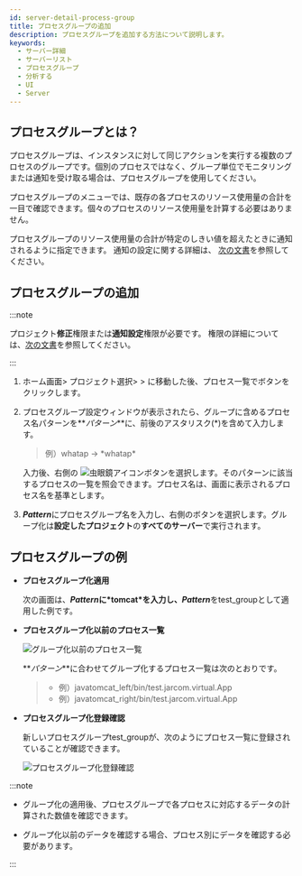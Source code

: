```yaml
---
id: server-detail-process-group
title: プロセスグループの追加
description: プロセスグループを追加する方法について説明します。
keywords:
  - サーバー詳細
  - サーバーリスト
  - プロセスグループ
  - 分析する
  - UI
  - Server
---
```


## プロセスグループとは？

プロセスグループは、インスタンスに対して同じアクションを実行する複数のプロセスのグループです。個別のプロセスではなく、グループ単位でモニタリングまたは通知を受け取る場合は、プロセスグループを使用してください。

プロセスグループのメニューでは、既存の各プロセスのリソース使用量の合計を一目で確認できます。個々のプロセスのリソース使用量を計算する必要はありません。

プロセスグループのリソース使用量の合計が特定のしきい値を超えたときに通知されるように指定できます。
通知の設定に関する詳細は、 [次の文書](warning-notice#process-event)を参照してください。

## プロセスグループの追加

:::note

プロジェクト**修正**権限または**通知設定**権限が必要です。 権限の詳細については、[次の文書](../project/project-structure#project-auth)を参照してください。

:::

1. ホーム画面&gt; プロジェクト選択&gt; <Cmdname sid="side_serverList" className="uitext" /> &gt; <Cmdname sid="side_serverDetail" className="uitext" />に移動した後、プロセス一覧で<Cmdname sid="groupby" className="uitext" />ボタンをクリックします。

   <ImgLang img='server-detail-process.png' desc='サーバー詳細プロセス一覧'/>

2. プロセスグループ設定ウィンドウが表示されたら、グループに含めるプロセス名パターンを**_パターン_**に、前後のアスタリスク(\*)を含めて入力します。

   > 例）whatap → \*whatap\*

   <ImgLang img='server-detail-process-group.png' desc='サーバー詳細プロセス一覧グループ化'/>

   入力後、右側の ![虫眼鏡アイコン](/img/ic-search.svg)ボタンを選択します。そのパターンに該当するプロセスの一覧を照会できます。プロセス名は、画面に表示されるプロセス名を基準とします。

3. **_Pattern_**<Cmdname sid="alias" className="uitext" />にプロセスグループ名を入力し、右側の<Cmdname sid="apply" className="uitext" />ボタンを選択します。グループ化は**設定したプロジェクト**の**すべてのサーバー**で実行されます。

## プロセスグループの例

- **プロセスグループ化適用**

  次の画面は、**_Pattern_**に\*tomcat\*を入力し、**_Pattern_**<Cmdname sid="alias" className="uitext" />をtest_groupとして適用した例です。

  <ImgLang img='server-detail-process-group-ex.png' desc='サーバー詳細プロセス一覧グループ化例'/>

- **プロセスグループ化以前のプロセス一覧**  

  ![グループ化以前のプロセス一覧](/img/server-process-list.png)

  **_パターン_**に合わせてグループ化するプロセス一覧は次のとおりです。

  > - 例）javatomcat_left/bin/test.jarcom.virtual.App 
  > - 例）javatomcat_right/bin/test.jarcom.virtual.App

- **プロセスグループ化登録確認**

  新しいプロセスグループtest_groupが、次のようにプロセス一覧に登録されていることが確認できます。

  ![プロセスグループ化登録確認](https://img.whatap.io/media/images/test_group.png)

:::note

- グループ化の適用後、プロセスグループで各プロセスに対応するデータの計算された数値を確認できます。 

- グループ化以前のデータを確認する場合、プロセス別にデータを確認する必要があります。

:::

